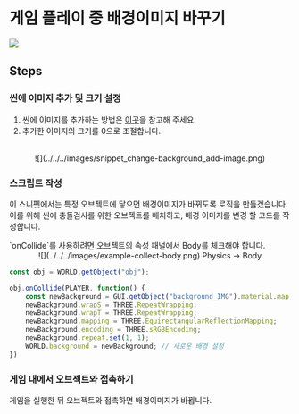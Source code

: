 
# 게임 플레이 중 배경이미지 바꾸기

![](../../../images/snippet_change-background_example.gif)

## Steps

<Steps>

### 씬에 이미지 추가 및 크기 설정

1. 씬에 이미지를 추가하는 방법은 [이곳](../engine/operate/left/my-asset.mdx)을 참고해 주세요.  
2. 추가한 이미지의 크기를 0으로 조절합니다.  
<br/>
<center>![](../../../images/snippet_change-background_add-image.png)</center>

### 스크립트 작성 

이 스니펫에서는 특정 오브젝트에 닿으면 배경이미지가 바뀌도록 로직을 만들겠습니다.  
이를 위해 씬에 충돌검사를 위한 오브젝트를 배치하고, 배경 이미지를 변경 할 코드를 작성합니다.  

<Callout type="warning">
  `onCollide`를 사용하려면 오브젝트의 속성 패널에서 Body를 체크해야 합니다.
  <center>![](../../../images/example-collect-body.png) Physics -> Body</center>
</Callout>

```js showLineNumbers copy filename="Set_background"
const obj = WORLD.getObject("obj");

obj.onCollide(PLAYER, function() {
    const newBackground = GUI.getObject("background_IMG").material.map; //배경 이미지 map 불러오기
    newBackground.wrapS = THREE.RepeatWrapping;
    newBackground.wrapT = THREE.RepeatWrapping;
    newBackground.mapping = THREE.EquirectangularReflectionMapping;
    newBackground.encoding = THREE.sRGBEncoding;
    newBackground.repeat.set(1, 1);
    WORLD.background = newBackground; // 새로운 배경 설정
})
```


### 게임 내에서 오브젝트와 접촉하기

게임을 실행한 뒤 오브젝트와 접촉하면 배경이미지가 바뀝니다.  

</Steps>